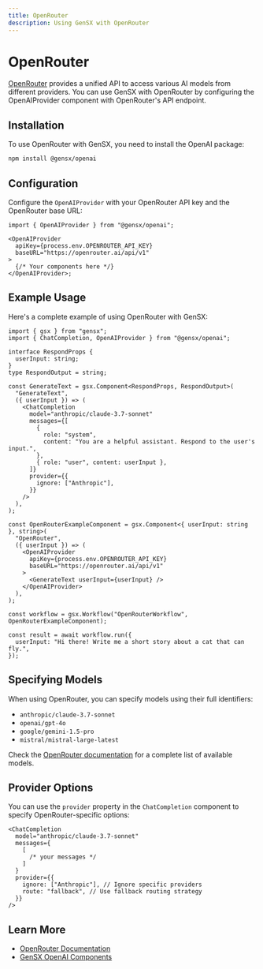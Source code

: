 ```yaml
---
title: OpenRouter
description: Using GenSX with OpenRouter
---
```


# OpenRouter

[OpenRouter](https://openrouter.ai) provides a unified API to access various AI models from different providers. You can use GenSX with OpenRouter by configuring the OpenAIProvider component with OpenRouter's API endpoint.

## Installation

To use OpenRouter with GenSX, you need to install the OpenAI package:

```bash
npm install @gensx/openai
```

## Configuration

Configure the `OpenAIProvider` with your OpenRouter API key and the OpenRouter base URL:

```tsx
import { OpenAIProvider } from "@gensx/openai";

<OpenAIProvider
  apiKey={process.env.OPENROUTER_API_KEY}
  baseURL="https://openrouter.ai/api/v1"
>
  {/* Your components here */}
</OpenAIProvider>;
```

## Example Usage

Here's a complete example of using OpenRouter with GenSX:

```tsx
import { gsx } from "gensx";
import { ChatCompletion, OpenAIProvider } from "@gensx/openai";

interface RespondProps {
  userInput: string;
}
type RespondOutput = string;

const GenerateText = gsx.Component<RespondProps, RespondOutput>(
  "GenerateText",
  ({ userInput }) => (
    <ChatCompletion
      model="anthropic/claude-3.7-sonnet"
      messages={[
        {
          role: "system",
          content: "You are a helpful assistant. Respond to the user's input.",
        },
        { role: "user", content: userInput },
      ]}
      provider={{
        ignore: ["Anthropic"],
      }}
    />
  ),
);

const OpenRouterExampleComponent = gsx.Component<{ userInput: string }, string>(
  "OpenRouter",
  ({ userInput }) => (
    <OpenAIProvider
      apiKey={process.env.OPENROUTER_API_KEY}
      baseURL="https://openrouter.ai/api/v1"
    >
      <GenerateText userInput={userInput} />
    </OpenAIProvider>
  ),
);

const workflow = gsx.Workflow("OpenRouterWorkflow", OpenRouterExampleComponent);

const result = await workflow.run({
  userInput: "Hi there! Write me a short story about a cat that can fly.",
});
```

## Specifying Models

When using OpenRouter, you can specify models using their full identifiers:

- `anthropic/claude-3.7-sonnet`
- `openai/gpt-4o`
- `google/gemini-1.5-pro`
- `mistral/mistral-large-latest`

Check the [OpenRouter documentation](https://openrouter.ai/docs) for a complete list of available models.

## Provider Options

You can use the `provider` property in the `ChatCompletion` component to specify OpenRouter-specific options:

```tsx
<ChatCompletion
  model="anthropic/claude-3.7-sonnet"
  messages={
    [
      /* your messages */
    ]
  }
  provider={{
    ignore: ["Anthropic"], // Ignore specific providers
    route: "fallback", // Use fallback routing strategy
  }}
/>
```

## Learn More

- [OpenRouter Documentation](https://openrouter.ai/docs)
- [GenSX OpenAI Components](/docs/component-reference/openai)
